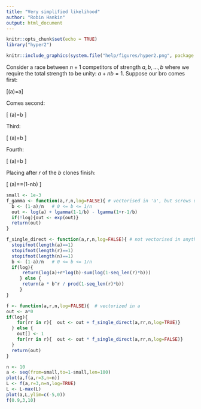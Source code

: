 ```yaml
---
title: "Very simplified likelihood"
author: "Robin Hankin"
output: html_document
---
```


```r
knitr::opts_chunk$set(echo = TRUE)
library("hyper2")
```

```r
knitr::include_graphics(system.file("help/figures/hyper2.png", package = "hyper2"))
```


Consider a race between $n+1$ competitors of strength $a,b,\ldots,b$
where we require the total strength to be unity: $a+nb=1$.  Suppose
our bro comes first:

\[\mathcal{L}(a)=a\]

Comes second:


\[
\mathcal{L}(a)=b\cdot\frac{a}{1-b}
\]



Third:

\[
\mathcal{L}(a)=b\cdot\frac{b}{1-b}\cdot\frac{a}{1-2b}
\]


Fourth:

\[
\mathcal{L}(a)=b\cdot\frac{b}{1-b}\cdot\frac{b}{1-2b}\cdot\frac{a}{1-3b}
\]


Placing after $r$ of the $b$ clones finish:


\[
\mathcal{L}(a)=\frac{b^ra}{(1-b)(1-2b)\cdots(1-rb)}=(1-nb)\frac{(-1)^r\Gamma(1-1/b)}{\Gamma(1+r-1/b)}
\]


```r
small <- 1e-3
f_gamma <- function(a,r,n,log=FALSE){ # vectorised in 'a', but screws up for b=1/integer
  b <- (1-a)/n   # 0 <= b <= 1/n
  out <- log(a) + lgamma(1-1/b) - lgamma(1+r-1/b)
  if(!log){out <- exp(out)}
  return(out)
}

f_single_direct <- function(a,r,n,log=FALSE){ # not vectorised in anything
  stopifnot(length(a)==1)
  stopifnot(length(r)==1)
  stopifnot(length(n)==1)
  b <- (1-a)/n   # 0 <= b <= 1/n
  if(log){
      return(log(a)+r*log(b)-sum(log(1-seq_len(r)*b)))
     } else {
      return(a * b^r / prod(1-seq_len(r)*b))
     }
}	

f <- function(a,r,n,log=FALSE){  # vectorized in a
out <- a*0
if(log){
    for(rr in r){  out <- out + f_single_direct(a,rr,n,log=TRUE)}
  } else {
    out[] <- 1
    for(rr in r){  out <- out * f_single_direct(a,rr,n,log=FALSE)}
  }
  return(out)
}

n <- 10
a <- seq(from=small,to=1-small,len=100)
plot(a,f(a,r=3,n=n))
L <- f(a,r=3,n=n,log=TRUE)
L <- L-max(L)
plot(a,L,ylim=c(-5,0))
f(0.9,3,10)
```

